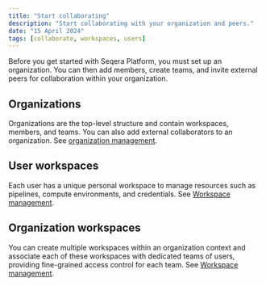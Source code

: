 ```yaml
---
title: "Start collaborating"
description: "Start collaborating with your organization and peers."
date: "15 April 2024"
tags: [collaborate, workspaces, users]
---
```


Before you get started with Seqera Platform, you must set up an organization. You can then add members, create teams, and invite external peers for collaboration within your organization.

## Organizations

Organizations are the top-level structure and contain workspaces, members, and teams. You can also add external collaborators to an organization. See [organization management](../orgs-and-teams/organizations.mdx).

## User workspaces

Each user has a unique personal workspace to manage resources such as pipelines, compute environments, and credentials. See [Workspace management](../orgs-and-teams/workspace-management.mdx). 

## Organization workspaces

You can create multiple workspaces within an organization context and associate each of these workspaces with dedicated teams of users, providing fine-grained access control for each team. See [Workspace management](../orgs-and-teams/workspace-management#create-a-shared-workspace).